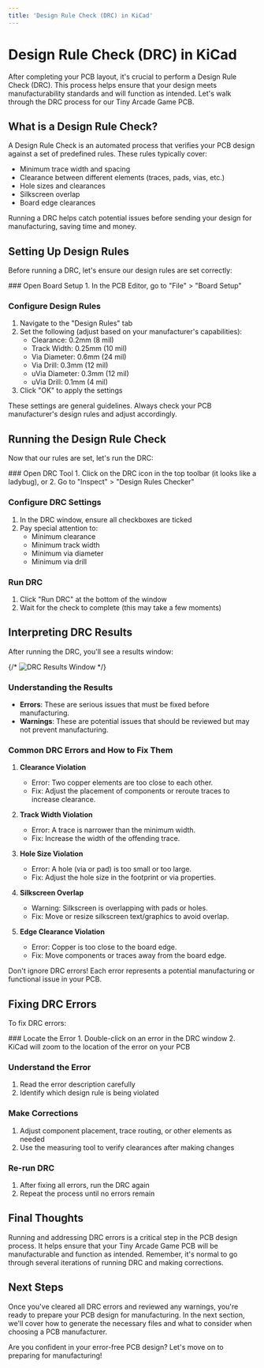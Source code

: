 ```yaml
---
title: 'Design Rule Check (DRC) in KiCad'
---
```



# Design Rule Check (DRC) in KiCad

After completing your PCB layout, it's crucial to perform a Design Rule Check (DRC). This process helps ensure that your design meets manufacturability standards and will function as intended. Let's walk through the DRC process for our Tiny Arcade Game PCB.

## What is a Design Rule Check?

A Design Rule Check is an automated process that verifies your PCB design against a set of predefined rules. These rules typically cover:

- Minimum trace width and spacing
- Clearance between different elements (traces, pads, vias, etc.)
- Hole sizes and clearances
- Silkscreen overlap
- Board edge clearances

Running a DRC helps catch potential issues before sending your design for manufacturing, saving time and money.

## Setting Up Design Rules

Before running a DRC, let's ensure our design rules are set correctly:

<Steps>
### Open Board Setup
1. In the PCB Editor, go to "File" > "Board Setup"

### Configure Design Rules
1. Navigate to the "Design Rules" tab
2. Set the following (adjust based on your manufacturer's capabilities):
   - Clearance: 0.2mm (8 mil)
   - Track Width: 0.25mm (10 mil)
   - Via Diameter: 0.6mm (24 mil)
   - Via Drill: 0.3mm (12 mil)
   - uVia Diameter: 0.3mm (12 mil)
   - uVia Drill: 0.1mm (4 mil)
3. Click "OK" to apply the settings
</Steps>

<Callout type="info">
  These settings are general guidelines. Always check your PCB manufacturer's design rules and adjust accordingly.
</Callout>

## Running the Design Rule Check

Now that our rules are set, let's run the DRC:

<Steps>
### Open DRC Tool
1. Click on the DRC icon in the top toolbar (it looks like a ladybug), or
2. Go to "Inspect" > "Design Rules Checker"

### Configure DRC Settings
1. In the DRC window, ensure all checkboxes are ticked
2. Pay special attention to:
   - Minimum clearance
   - Minimum track width
   - Minimum via diameter
   - Minimum via drill

### Run DRC
1. Click "Run DRC" at the bottom of the window
2. Wait for the check to complete (this may take a few moments)
</Steps>

## Interpreting DRC Results

After running the DRC, you'll see a results window:

{/* <Image src="/images/drc-results-window.png" alt="DRC Results Window" width={600} height={400} /> */}

### Understanding the Results

- **Errors**: These are serious issues that must be fixed before manufacturing.
- **Warnings**: These are potential issues that should be reviewed but may not prevent manufacturing.

### Common DRC Errors and How to Fix Them

1. **Clearance Violation**
   - Error: Two copper elements are too close to each other.
   - Fix: Adjust the placement of components or reroute traces to increase clearance.

2. **Track Width Violation**
   - Error: A trace is narrower than the minimum width.
   - Fix: Increase the width of the offending trace.

3. **Hole Size Violation**
   - Error: A hole (via or pad) is too small or too large.
   - Fix: Adjust the hole size in the footprint or via properties.

4. **Silkscreen Overlap**
   - Warning: Silkscreen is overlapping with pads or holes.
   - Fix: Move or resize silkscreen text/graphics to avoid overlap.

5. **Edge Clearance Violation**
   - Error: Copper is too close to the board edge.
   - Fix: Move components or traces away from the board edge.

<Callout type="warning">
  Don't ignore DRC errors! Each error represents a potential manufacturing or functional issue in your PCB.
</Callout>

## Fixing DRC Errors

To fix DRC errors:

<Steps>
### Locate the Error
1. Double-click on an error in the DRC window
2. KiCad will zoom to the location of the error on your PCB

### Understand the Error
1. Read the error description carefully
2. Identify which design rule is being violated

### Make Corrections
1. Adjust component placement, trace routing, or other elements as needed
2. Use the measuring tool to verify clearances after making changes

### Re-run DRC
1. After fixing all errors, run the DRC again
2. Repeat the process until no errors remain
</Steps>

## Final Thoughts

Running and addressing DRC errors is a critical step in the PCB design process. It helps ensure that your Tiny Arcade Game PCB will be manufacturable and function as intended. Remember, it's normal to go through several iterations of running DRC and making corrections.

## Next Steps

Once you've cleared all DRC errors and reviewed any warnings, you're ready to prepare your PCB design for manufacturing. In the next section, we'll cover how to generate the necessary files and what to consider when choosing a PCB manufacturer.

Are you confident in your error-free PCB design? Let's move on to preparing for manufacturing!